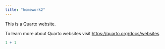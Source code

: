```yaml
---
title: "homework2"
---
```


This is a Quarto website.

To learn more about Quarto websites visit <https://quarto.org/docs/websites>.

```r
1 + 1
```
